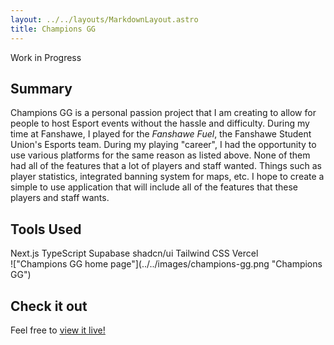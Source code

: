 ```yaml
---
layout: ../../layouts/MarkdownLayout.astro
title: Champions GG
---
```



Work in Progress

## Summary

Champions GG is a personal passion project that I am creating to allow for people to host Esport events
without the hassle and difficulty. During my time at Fanshawe, I played for the _Fanshawe Fuel_, the Fanshawe
Student Union's Esports team. During my playing "career", I had the opportunity to use various platforms for
the same reason as listed above. None of them had all of the features that a lot of players and staff wanted.
Things such as player statistics, integrated banning system for maps, etc. I hope to create a simple to use
application that will include all of the features that these players and staff wants.

## Tools Used

<div class="flex flex-wrap justify-center gap-4">
  <SkillTag>Next.js</SkillTag>
  <SkillTag>TypeScript</SkillTag>
  <SkillTag>Supabase</SkillTag>
  <SkillTag>shadcn/ui</SkillTag>
  <SkillTag>Tailwind CSS</SkillTag>
  <SkillTag>Vercel</SkillTag>
</div>

<div class="mt-8">
  !["Champions GG home page"](../../images/champions-gg.png "Champions GG")
</div>

## Check it out

Feel free to [<u>view it live!</u>](https://champions-gg.vercel.app)
